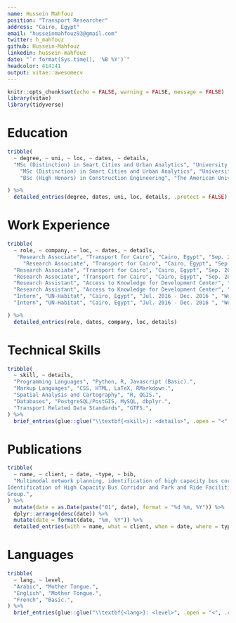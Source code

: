 ```yaml
---
name: Hussein Mahfouz
position: "Transport Researcher"
address: "Cairo, Egypt"
email: "husseinmahfouz93@gmail.com"
twitter: h_mahfouz
github: Hussein-Mahfouz
linkedin: hussein-mahfouz
date: "`r format(Sys.time(), '%B %Y')`"
headcolor: 414141
output: vitae::awesomecv
---
```


```r
knitr::opts_chunk$set(echo = FALSE, warning = FALSE, message = FALSE)
library(vitae)
library(tidyverse)
```

# Education


```r
tribble(
  ~ degree, ~ uni, ~ loc, ~ dates, ~ details,
  "MSc (Distinction) in Smart Cities and Urban Analytics", "University College London", "London, UK", "Sep. 2019 - Aug. 2020", "Studied many aspects of quantitative geography, network analysis, and statistics.",
    "MSc (Distinction) in Smart Cities and Urban Analytics", "University College London", "London, UK", "Sep. 2019 - Aug. 2020", "Dissertation on prioritizing road segments for dedicating cycling infrastructure  \\href{https://github.com/Hussein-Mahfouz/Bicycle-Network-Optimization}{[github link]}.",
    "BSc (High Honors) in Construction Engineering", "The American University in Cairo", "Cairo, Egypt", "Sep. 2011 - Jun. 2016", "Focused on Structural Engineering and Project Management.",

) %>% 
  detailed_entries(degree, dates, uni, loc, details, .protect = FALSE)
```

# Work Experience

```r
tribble(
  ~ role, ~ company, ~ loc, ~ dates, ~ details,
   "Research Associate", "Transport for Cairo", "Cairo, Egypt", "Sep. 2018 - Aug. 2019 / Sep. 2020 - Now", "Worked on the WB funded 'Greater Cairo Region Mobility Assessment and Public Transport Improvement Study' (MAPTIS). Tasks included drafting a sampling strategy for data collection, data monitoring and validation, conducting an employment accessibility analysis, and report writing.",
     "Research Associate", "Transport for Cairo", "Cairo, Egypt", "Sep. 2018 - Aug. 2019 / Sep. 2020 - Now", "Developing and maintaining software to convert transit GIS data to GTFS feeds.",
  "Research Associate", "Transport for Cairo", "Cairo, Egypt", "Sep. 2018 - Aug. 2019 / Sep. 2020 - Now", "Contributed in a research capacity towards a bus study in Greater Cairo.",
  "Research Associate", "Transport for Cairo", "Cairo, Egypt", "Sep. 2018 - Aug. 2019 / Sep. 2020 - Now", "In charge of fieldwork for mapping entire formal and informal public transport networks of the Greater Cairo Region.",
  "Research Assistant", "Access to Knowledge for Development Center", "Cairo, Egypt", "Mar. 2018 - Sep. 2018 ", "Carried out research on informal transportation on Cairo’s Ring Road.",
  "Research Assistant", "Access to Knowledge for Development Center", "Cairo, Egypt", "Mar. 2018 - Sep. 2018 ", "Working on gaining insights into transportation sector through data-driven research.",  
  "Intern", "UN-Habitat", "Cairo, Egypt", "Jul. 2016 - Dec. 2016 ", "Worked on the mobility program which supported the government in shifting towards an integrated transportation system. Proposed solutions included a BRT system, bike infrastructure and improved commuting information.",  
  "Intern", "UN-Habitat", "Cairo, Egypt", "Jul. 2016 - Dec. 2016 ", "Worked on the Land Readjustment project which provided inclusive solutions to the issue of urban sprawl on agricultural land.",  

) %>% 
  detailed_entries(role, dates, company, loc, details)
```


# Technical Skills 

```r
tribble(
  ~ skill, ~ details,
  "Programming Languages", "Python, R, Javascript (Basic).",
  "Markup Languages", "CSS, HTML, LaTeX, RMarkdown.",
  "Spatial Analysis and Cartography", "R, QGIS.",
  "Databases", "PostgreSQL/PostGIS, MySQL, dbplyr.",
  "Transport Related Data Standards", "GTFS.",
) %>% 
  brief_entries(glue::glue("\\textbf{<skill>}: <details>", .open = "<", .close = ">"), .protect = FALSE)
```

# Publications
```r
tribble(
  ~ name, ~ client, ~ date, ~type, ~ bib,
  "Multimodal network planning, identification of high capacity bus corridor and park and ride facilities in the Greater Cairo Region","World Bank Report","08, 2019","Report","Hegazy, M., Kalila, A., \\textbf{Mahfouz, H.} (2019). “Multimodal Network Planning,
Identification of High Capacity Bus Corridor and Park and Ride Facilities.” World Bank
Group.",
) %>% 
  mutate(date = as.Date(paste("01", date), format = "%d %m, %Y")) %>% 
  dplyr::arrange(desc(date)) %>% 
  mutate(date = format(date, "%m, %Y")) %>% 
  detailed_entries(with = name, what = client, when = date, where = type, why = bib, .protect=FALSE)
```

# Languages

```r
tribble(
  ~ lang, ~ level,
  "Arabic", "Mother Tongue.",
  "English", "Mother Tongue.",
  "French", "Basic.",
) %>% 
  brief_entries(glue::glue("\\textbf{<lang>}: <level>", .open = "<", .close = ">"), .protect = FALSE)
```

